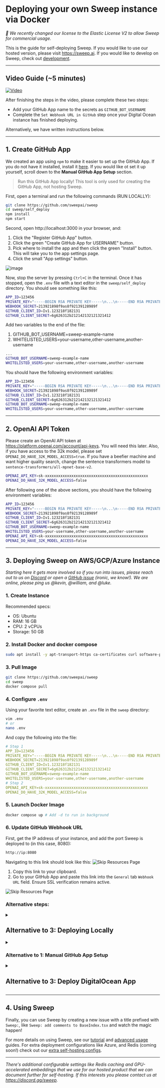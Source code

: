 # Deploying your own Sweep instance via Docker

*🎉 We recently changed our license to the Elastic License V2 to allow Sweep for commercial usage.*

This is the guide for self-deploying Sweep. If you would like to use our hosted version, please visit https://sweep.ai. If you would like to develop on Sweep, check out [development](https://github.com/sweepai/sweep?tab=readme-ov-file#development).

---

## Video Guide (~5 minutes)

[![Video](http://img.youtube.com/vi/qEKdqwPl7Jo/0.jpg)](https://www.youtube.com/watch?v=qEKdqwPl7Jo "Deploying Sweep Video Guide")

After finishing the steps in the video, please complete these two steps:
- Add your GitHub App name to the secrets as `GITHUB_BOT_USERNAME`
- Complete the `Set Webhook URL in GitHub` step once your Digital Ocean instance has finished deploying.

Alternatively, we have written instructions below.

---

## 1. Create GitHub App

We created an app using `npm` to make it easier to set up the GitHub App. If you do not have it installed, install it [here](https://docs.npmjs.com/downloading-and-installing-node-js-and-npm). If you would like ot set it up yourself, scroll down to the **Manual GitHub App Setup** section.

> Run this GitHub App locally! This tool is only used for creating the GitHub App, not hosting Sweep.
>

First, open a terminal and run the following commands (RUN LOCALLY):

```sh
git clone https://github.com/sweepai/sweep
cd sweep/self_deploy
npm install
npm start
```

Second, open http://localhost:3000 in your browser, and:
1. Click the "Register GitHub App" button.
2. Click the green "Create GitHub App for USERNAME" button.
3. Pick where to install the app and then click the green "Install" button. This will take you to the app settings page.
4. Click the small "App settings" button.

![image](/deployment/appsettings.png)

Now, stop the server by pressing `Ctrl+C` in the terminal. Once it has stopped, open the `.env` file with a text editor in the `sweep/self_deploy` directory. You should see something like this:

```sh
APP_ID=123456
PRIVATE_KEY="-----BEGIN RSA PRIVATE KEY-----\n...\n-----END RSA PRIVATE KEY-----\n"
WEBHOOK_SECRET=213921898f9as8f92139128989f
GITHUB_CLIENT_ID=Iv1.123218f182131
GITHUB_CLIENT_SECRET=6g626312b212142132121321412
```

Add two variables to the end of the file:
1. GITHUB_BOT_USERNAME=sweep-example-name
2. WHITELISTED_USERS=your-username,other-username,another-username

```sh
...
GITHUB_BOT_USERNAME=sweep-example-name
WHITELISTED_USERS=your-username,other-username,another-username
```

You should have the following environment variables:
```sh
APP_ID=123456
PRIVATE_KEY="-----BEGIN RSA PRIVATE KEY-----\n...\n-----END RSA PRIVATE KEY-----\n"
WEBHOOK_SECRET=213921898f9as8f92139128989f
GITHUB_CLIENT_ID=Iv1.123218f182131
GITHUB_CLIENT_SECRET=6g626312b212142132121321412
GITHUB_BOT_USERNAME=sweep-example-name
WHITELISTED_USERS=your-username,other-username,another-username
```

---

## 2. OpenAI API Token

Please create an OpenAI API token at https://platform.openai.com/account/api-keys. You will need this later. Also, if you have access to the 32k model, please set `OPENAI_DO_HAVE_32K_MODEL_ACCESS=true`. If you have a beefier machine and want higher quality search, change the sentence transformers model to `sentence-transformers/all-mpnet-base-v2`.
```sh
OPENAI_API_KEY=sk-xxxxxxxxxxxxxxxxxxxxxxxxxxxxxxxxxxxxxxxxxxxxxxx
OPENAI_DO_HAVE_32K_MODEL_ACCESS=false
```

After following one of the above sections, you should have the following environment variables:
```sh
APP_ID=123456
PRIVATE_KEY="-----BEGIN RSA PRIVATE KEY-----\n...\n-----END RSA PRIVATE KEY-----\n"
WEBHOOK_SECRET=213921898f9as8f92139128989f
GITHUB_CLIENT_ID=Iv1.123218f182131
GITHUB_CLIENT_SECRET=6g626312b212142132121321412
GITHUB_BOT_USERNAME=sweep-example-name
WHITELISTED_USERS=your-username,other-username,another-username
OPENAI_API_KEY=sk-xxxxxxxxxxxxxxxxxxxxxxxxxxxxxxxxxxxxxxxxxxxxxxx
OPENAI_DO_HAVE_32K_MODEL_ACCESS=false
```

---

## 3. Deploying Sweep on AWS/GCP/Azure Instance

*Starting here it gets more involved so if you run into issues, please reach out to us on [Discord](https://discord.gg/sweep) or open a [GitHub issue](https://github.com/sweepai/sweep/issues) (ironic, we know!). We are online, please ping us @kevin, @william, and @luke.*

### 1. Create Instance
Recommended specs:
- OS: Ubuntu
- RAM: 16 GB
- CPU: 2 vCPUs
- Storage: 50 GB

### 2. Install Docker and docker compose
```sh
sudo apt install -y apt-transport-https ca-certificates curl software-properties-common -y && curl -fsSL https://download.docker.com/linux/ubuntu/gpg | sudo apt-key add - && sudo add-apt-repository -y "deb [arch=amd64] https://download.docker.com/linux/ubuntu $(lsb_release -cs) stable" && sudo apt update -y && sudo apt install docker-ce -y && sudo systemctl enable docker && sudo systemctl start docker && sudo usermod -aG docker ${USER}
```

### 3. Pull Image
```sh
git clone https://github.com/sweepai/sweep
cd sweep
docker compose pull
```

### 4. Configure `.env`
Using your favorite text editor, create an `.env` file in the `sweep` directory:

```sh
vim .env
# or
nano .env
```

And copy the following into the file:

```yaml
# Step 1
APP_ID=123456
PRIVATE_KEY="-----BEGIN RSA PRIVATE KEY-----\n...\n-----END RSA PRIVATE KEY-----\n"
WEBHOOK_SECRET=213921898f9as8f92139128989f
GITHUB_CLIENT_ID=Iv1.123218f182131
GITHUB_CLIENT_SECRET=6g626312b212142132121321412
GITHUB_BOT_USERNAME=sweep-example-name
WHITELISTED_USERS=your-username,other-username,another-username
# Step 2
OPENAI_API_KEY=sk-xxxxxxxxxxxxxxxxxxxxxxxxxxxxxxxxxxxxxxxxxxxxxxx
OPENAI_DO_HAVE_32K_MODEL_ACCESS=false
```

### 5. Launch Docker Image
```sh
docker compose up # Add -d to run in background
```

### 6. Update GitHub Webhook URL

First, get the IP address of your instance, and add the port Sweep is deployed to (in this case, 8080):
```sh
http://ip:8080
```

Navigating to this link should look like this:
<img src="/deployment/digitalocean_step7.png" alt="Skip Resources Page" />

1. Copy this link to your clipboard.
2. Go to your GitHub App and paste this link into the `General` tab `Webhook URL` field.  Ensure SSL verification remains active.

<img src="/deployment/digitalocean_step9.png" alt="Skip Resources Page" />

### Alternative steps:

<details>
<summary><h2>Alternative to 3: Deploying Locally</h2></summary>

If you do not want to deploy on the cloud and would prefer to deploy on your local machine, you can do so by following the steps below.

You need to install [Docker](https://docs.docker.com/engine/install/) to host Sweep.

Pull our image from Docker Hub:

```sh
git clone https://github.com/sweepai/sweep
cd sweep
docker compose pull
```

It may take 5-10 minutes to download the image and you can move on to the next step while it's downloading.

Create a `.env` file with the contents from steps 1 and 2. Then in the same directory, run:

```bash
docker compose up # Add -d to run in background
```

We're going to use [Ngrok](https://ngrok.com/) for a reverse proxy.

Sign up for an Ngrok account and install the CLI from https://dashboard.ngrok.com/signup. Your terminal must be in the same directory as your ngrok installation. Start the reverse proxy with `./ngrok http 8080`. The second last line should say something like

```sh
Forwarding  https://4d8d8bf053be.ngrok.app -> http://localhost:8080
```

Then proceed with step 4.

</details>

<details>
<summary><h3>Alternative to 1: Manual GitHub App Setup</h3></summary>

If you would like to use Sweep on GitHub organizations, please follow the steps below.

Register a new GitHub App, following this [guide](https://docs.github.com/en/apps/creating-github-apps/registering-a-github-app/registering-a-github-app) (3 minutes). You should return here after step 16(it's not as bad as it seems, most steps are optional).

Use the below as a reference:

Set the Repository Permissions (7 selected):

| Scope            | Permissions      |
|------------------|------------------|
| actions          | read             |
| checks           | read             |
| contents         | read & write     |
| commit statuses  | read & write     |
| issues           | read & write     |
| metadata         | read             |
| pull requests    | read & write     |
| workflows        | read & write     |


| Subscribe to events      |
|--------------------------|
| check run                |
| check suite              |
| commit comment           |
| create                   |
| issue comment            |
| issues                   |
| label                    |
| pull request             |
| pull request review      |
| pull request review comment|
| pull request thread      |
| push                     |
| status                   |
| workflow job             |
| workflow run             |

Put a placeholder url for now (ex: https://github.com/sweepai/sweep/).
Generate a private key (it should prompt you at the top of the screen, or alternatively follow [this guide](https://docs.github.com/en/apps/creating-github-apps/authenticating-with-a-github-app/managing-private-keys-for-github-apps)) and save it for later.

![image](/deployment/pem.png)

Once the private key is downloaded, format it for the next step:

```sh
echo -e "paste key here" | tr '\n' ' ' | sed 's/ /\\n/g'
```

And, save the output for later in the following format:

```sh
PRIVATE_KEY="-----BEGIN RSA PRIVATE KEY-----\n...\n-----END RSA PRIVATE KEY-----\n"
```

You will also need your app ID, which is the number at the top of the page. This is your `app-id` for step 2.

![image](/deployment/appid.png)

Click Install App to install it on your account or organization. Point it to a repo which you want to use Sweep on. This repo cannot be empty. If you don't have a good repo at hand, check out our [tutorial on running Sweep on Docusaurus](https://docs.sweep.dev/tutorial).

Store the following constants for later:

```sh
APP_ID=123456
PRIVATE_KEY="-----BEGIN RSA PRIVATE KEY-----\n...\n-----END RSA PRIVATE KEY-----\n"
GITHUB_BOT_USERNAME=sweep-example-name
```

</details>

<details>
<summary><h2>Alternative to 3: Deploy DigitalOcean App</h2></summary>
As Sweep is Dockerized, you can deploy this anywhere but for this guide, we will deploy it on Digital Ocean for simplicity. If you would like to run it locally, you can follow the section in the dropdown at the bottom of this guide.

First, click the following:

<p style={{marginTop: 16, marginBottom: 32}}>
    <a href="https://cloud.digitalocean.com/apps/new?repo=https://github.com/sweepai/sweep/tree/main">
        <img src="https://www.deploytodo.com/do-btn-blue-ghost.svg" alt="Deploy to DO"/>
    </a>
</p>

<details>
<summary><h3>1. Skip Resources Page</h3></summary>
<img src="/deployment/digitalocean_step1.png" alt="Skip Resources Page" />
</details>

<details>
<summary><h3>2. Set Environment Variables</h3></summary>
<img src="/deployment/digitalocean_step2.png" alt="Skip Resources Page" />

<img src="/deployment/digitalocean_step3.png" alt="Skip Resources Page" />

<img src="/deployment/digitalocean_step4.png" alt="Skip Resources Page" />

In the `Environment Variable Editor`, copy and paste the environment variables from above like so:

Click `Save` to close the Bulk Editor, then click `Save` again to save the varaibles.

> It is important that you click save twice, otherwise the variables will not be saved.
>

</details>

```yaml
APP_ID=1234
PRIVATE_KEY="-----BEGIN RSA PRIVATE KEY-----\n...\n-----END RSA PRIVATE KEY-----\n"
GITHUB_BOT_USERNAME=sweep-example-name

# These three are from step 2.
OPENAI_API_KEY=sk-xxxxxxxxxxxxxxxxxxxxxxxxxxxxxxxxxxxxxxxxxxxxxxx
OPENAI_DO_HAVE_32K_MODEL_ACCESS=false
```

<details>
<summary><h3>3. Info</h3></summary>

Modify any information as needed, then click `Next`.
</details>

<details>
<summary><h3>4. Review: Update Instance Resource Size</h3></summary>
First, click `Edit Plan` in the `Billing` section.

Then, set the Instance Size.
<img src="/deployment/digitalocean_step5.png" alt="Skip Resources Page" />

Please select an instance with at least 2 GB RAM. The default 1 GB RAM instance will not work.

</details>

<details>
<summary><h3>5. Create Resources!</h3></summary>

Simply click the button to create the instance.
</details>

<details>
<summary><h3>6. Set Webhook URL in GitHub (Important)</h3></summary>

Once the resource is created, you should get a link like this:
<img src="/deployment/digitalocean_step6.png" alt="Skip Resources Page" />

Navigating to this link should look like this:
<img src="/deployment/digitalocean_step7.png" alt="Skip Resources Page" />

1. Copy this link to your clipboard.
2. Go to your GitHub App and paste this link into the `General` tab `Webhook URL` field.  Ensure SSL verification remains active.

<img src="/deployment/digitalocean_step9.png" alt="Skip Resources Page" />
</details>
</details>

---

## 4. Using Sweep

Finally, you can use Sweep by creating a new issue with a title prefixed with `Sweep:`, like `Sweep: add comments to BaseIndex.tsx` and watch the magic happen!

For more details on using Sweep, see our [tutorial](https://docs.sweep.dev/usage/tutorial) and [advanced usage](https://docs.sweep.dev/usage/advanced) guides. For extra deployment configurations like Azure, and Redis (coming soon!) check out our [extra self-hosting configs](https://docs.sweep.dev/usage/extra-self-host).

---
*There's additional configurable settings like Redis caching and GPU-accelerated embeddings that we use for our hosted product that we can document further for self-hosting. If this interests you please contact us at https://discord.gg/sweep.*
